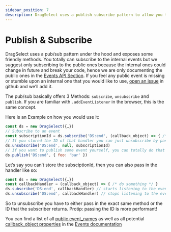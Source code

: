 ```yaml
---
sidebar_position: 7
description: DragSelect uses a publish subscribe pattern to allow you to subscribe to events and react to them. Learn how to use the events in this tutorial.
---
```


# Publish & Subscribe

DragSelect uses a pub/sub pattern under the hood and exposes some friendly methods.
You totally can subscribe to the internal events but we suggest only subscribing to the public ones because the internal ones could change in future and break your code, hence we are only documenting the public ones in the [Events API Section](/docs/API/Events). If you feel any public event is missing or stumble upon an internal one that you would like to use, [open an issue](https://github.com/ThibaultJanBeyer/DragSelect/issues) in github and we’ll add it.

The pub/sub basically offers 3 Methods: `subscribe`, `unsubscribe` and `publish`.
If you are familiar with `.addEventListener` in the browser, this is the same concept.

Here is an Example on how you would use it:

```js
const ds = new DragSelect({…})
// Subscribe to an event
const subscriptionId = ds.subscribe('DS:end', (callback_object) => { /* do something */ })
// If you stored the ID of that handler you can just unsubscribe by passing the ID
ds.unsubscribe('DS:end', null, subscriptionId)
// If you want to publish some event yourself, you can totally do that aswell
ds.publish('DS:end', { foo: 'bar' })
```

Let’s say you can’t store the subsciptionId, then you can also pass in the handler like so:

```js
const ds = new DragSelect({…})
const callbackHandler = (callback_object) => { /* do something */ }
ds.subscribe('DS:end', callbackHandler) // starts listening to the events
ds.unsubscribe('DS:end', callbackHandler) // stops listening to the events
```

So to unsubscribe you have to either pass in the exact same method or the ID that the subscriber returns. Protip: passing the ID is more performant!

You can find a list of all [public event_names](/docs/API/Events#public-events) as well as all potential [callback_object properties](/docs/API/Events#callback-object) in the [Events documentation](/docs/API/Events)
